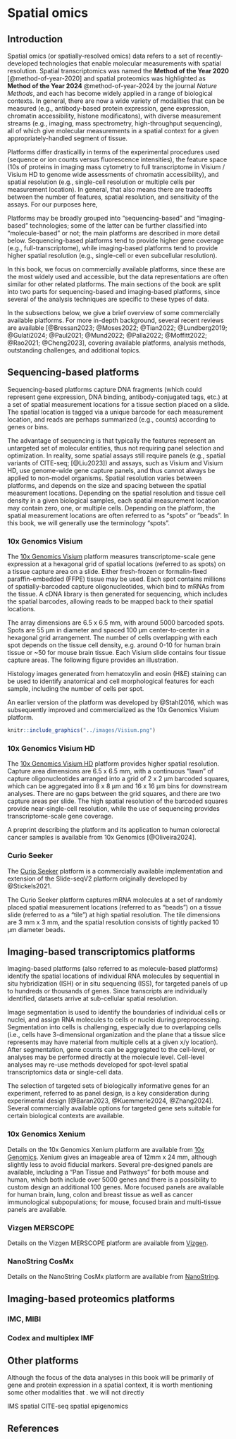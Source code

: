 # Spatial omics {#sec-bkg-spatial-omics}

## Introduction

Spatial omics (or spatially-resolved omics) data refers to a set of recently-developed technologies that enable molecular measurements with spatial resolution. Spatial transcriptomics was named the **Method of the Year 2020** [@method-of-year-2020] and spatial proteomics was highlighted as **Method of the Year 2024** @method-of-year-2024 by the journal *Nature Methods*, and each has become widely applied in a range of biological contexts. In general, there are now a wide variety of modalities that can be measured (e.g., antibody-based protein expression, gene expression, chromatin accessibility, histone modificatons), with diverse measurement streams (e.g., imaging, mass spectrometry, high-throughput sequencing), all of which give molecular measurements in a spatial context for a given appropriately-handled segment of tissue.

Platforms differ drasticallly in terms of the experimental procedures used (sequence or ion counts versus fluorescence intensities), the feature space (10s of proteins in imaging mass cytometry to full transcriptome in Visium / Visium HD to genome wide assessments of chromatin accessibility), and spatial resolution (e.g., single-cell resolution or multiple cells per measurement location). In general, that also means there are tradeoffs between the number of features, spatial resolution, and sensitivity of the assays. For our purposes here,

Platforms may be broadly grouped into "sequencing-based" and "imaging-based" technologies; some of the latter can be further classified into "molecule-based" or not; the main platforms are described in more detail below. Sequencing-based platforms tend to provide higher gene coverage (e.g., full-transcriptome), while imaging-based platforms tend to provide higher spatial resolution (e.g., single-cell or even subcellular resolution).

In this book, we focus on commercially available platforms, since these are the most widely used and accessible, but the data representations are often similar for other related platforms. The main sections of the book are split into two parts for sequencing-based and imaging-based platforms, since several of the analysis techniques are specific to these types of data.

In the subsections below, we give a brief overview of some commercially available platforms. For more in-depth background, several recent reviews are available [@Bressan2023; @Moses2022; @Tian2022; @Lundberg2019; @Gulati2024; @Paul2021; @Mund2022; @Palla2022; @Moffitt2022; @Rao2021; @Cheng2023], covering available platforms, analysis methods, outstanding challenges, and additional topics.


## Sequencing-based platforms

Sequencing-based platforms capture DNA fragments (which could represent gene expression, DNA binding, antibody-conjugated tags, etc.) at a set of spatial measurement locations for a tissue section placed on a slide. The spatial location is tagged via a unique barcode for each measurement location, and reads are perhaps summarized (e.g., counts) according to genes or bins.

The advantage of sequencing is that typically the features represent an untargeted set of molecular entities, thus not requiring panel selection and optimization. In reality, some spatial assays still require panels (e.g., spatial variants of CITE-seq; [@Liu2023]) and assays, such as Visium and Visium HD, use genome-wide gene capture panels, and thus cannot always be applied to non-model organisms. Spatial resolution varies between platforms, and depends on the size and spacing between the spatial measurement locations. Depending on the spatial resolution and tissue cell density in a given biological samples, each spatial measurement location may contain zero, one, or multiple cells.
Depending on the platform, the spatial measurement locations are often referred to as "spots" or "beads". In this book, we will generally use the terminology "spots".


### 10x Genomics Visium

The [10x Genomics Visium](https://www.10xgenomics.com/products/spatial-gene-expression) platform measures transcriptome-scale gene expression at a hexagonal grid of spatial locations (referred to as spots) on a tissue capture area on a slide. Either fresh-frozen or formalin-fixed paraffin-embedded (FFPE) tissue may be used. Each spot contains millions of spatially-barcoded capture oligonucleotides, which bind to mRNAs from the tissue. A cDNA library is then generated for sequencing, which includes the spatial barcodes, allowing reads to be mapped back to their spatial locations.

The array dimensions are 6.5 x 6.5 mm, with around 5000 barcoded spots. Spots are 55 µm in diameter and spaced 100 µm center-to-center in a hexagonal grid arrangement. The number of cells overlapping with each spot depends on the tissue cell density, e.g. around 0-10 for human brain tissue or ~50 for mouse brain tissue. Each Visium slide contains four tissue capture areas. The following figure provides an illustration.

Histology images generated from hematoxylin and eosin (H&E) staining can be used to identify anatomical and cell morphological features for each sample, including the number of cells per spot.

An earlier version of the platform was developed by @Stahl2016, which was subsequently improved and commercialized as the 10x Genomics Visium platform.

```r
knitr::include_graphics("../images/Visium.png")
```


### 10x Genomics Visium HD

The [10x Genomics Visium HD](https://www.10xgenomics.com/products/visium-hd-spatial-gene-expression) platform provides higher spatial resolution. Capture area dimensions are 6.5 x 6.5 mm, with a continuous "lawn" of capture oligonucleotides arranged into a grid of 2 x 2 µm barcoded squares, which can be aggregated into 8 x 8 µm and 16 x 16 µm bins for downstream analyses. There are no gaps between the grid squares, and there are two capture areas per slide. The high spatial resolution of the barcoded squares provide near-single-cell resolution, while the use of sequencing provides transcriptome-scale gene coverage.

A preprint describing the platform and its application to human colorectal cancer samples is available from 10x Genomics [@Oliveira2024].

### Curio Seeker

The [Curio Seeker](https://curiobioscience.com/product/) platform is a commercially available implementation and extension of the Slide-seqV2 platform originally developed by @Stickels2021.

The Curio Seeker platform captures mRNA molecules at a set of randomly placed spatial measurement locations (referred to as "beads") on a tissue slide (referred to as a "tile") at high spatial resolution. The tile dimensions are 3 mm x 3 mm, and the spatial resolution consists of tightly packed 10 µm diameter beads.


## Imaging-based transcriptomics platforms

Imaging-based platforms (also referred to as molecule-based platforms) identify the spatial locations of individual RNA molecules by sequential in situ hybridization (ISH) or in situ sequencing (ISS), for targeted panels of up to hundreds or thousands of genes. Since transcripts are individually identified, datasets arrive at sub-cellular spatial resolution.

Image segmentation is used to identify the boundaries of individual cells or nuclei, and assign RNA molecules to cells or nuclei during preprocessing. Segmentation into cells is challenging, especially due to overlapping cells (i.e., cells have 3-dimensional organization and the plane that a tissue slice represents may have material from multiple cells at a given x/y location). After segmentation, gene counts can be aggregated to the cell-level, or analyses may be performed directly at the molecule level. Cell-level analyses may re-use methods developed for spot-level spatial transcriptomics data or single-cell data.

The selection of targeted sets of biologically informative genes for an experiment, referred to as panel design, is a key consideration during experimental design [@Baran2023, @Kuemmerle2024, @Zhang2024]. Several commercially available options for targeted gene sets suitable for certain biological contexts are available.

### 10x Genomics Xenium

Details on the 10x Genomics Xenium platform are available from [10x Genomics](https://www.10xgenomics.com/platforms/xenium). Xenium gives an imageable area of 12mm x 24 mm, although slightly less to avoid fiducial markers. Several pre-designed panels are available, including a "Pan Tissue and Pathways" for both mouse and human, which both include over 5000 genes and there is a possibility to custom design an additional 100 genes. More focused panels are available for human brain, lung, colon and breast tissue as well as cancer immunological subpopulations; for mouse, focused brain and multi-tissue panels are available.


### Vizgen MERSCOPE

Details on the Vizgen MERSCOPE platform are available from [Vizgen](https://vizgen.com/products/).


### NanoString CosMx

Details on the NanoString CosMx platform are available from [NanoString](https://nanostring.com/products/cosmx-spatial-molecular-imager/).

## Imaging-based proteomics platforms

### IMC, MIBI

### Codex and multiplex IMF




## Other platforms

Although the focus of the data analyses in this book will be primarily of gene and protein expression in a spatial context, it is worth mentioning some other modalities that . we will not directly

IMS
spatial CITE-seq
spatial epigenomics



## References {.unnumbered}
